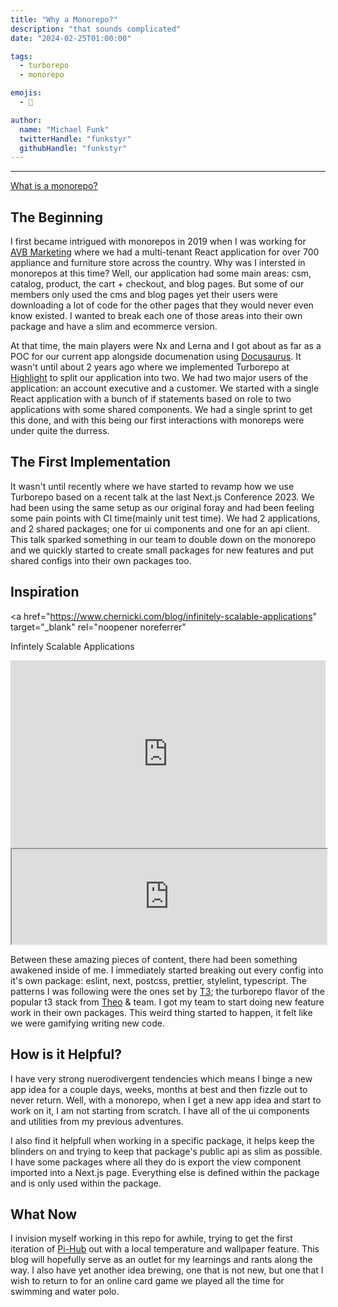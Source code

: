 ```yaml
---
title: "Why a Monorepo?"
description: "that sounds complicated"
date: "2024-02-25T01:00:00"

tags:
  - turborepo
  - monorepo

emojis:
  - 🏢

author:
  name: "Michael Funk"
  twitterHandle: "funkstyr"
  githubHandle: "funkstyr"
---
```


<hr />

<a href="https://monorepo.tools/" target="_blank" rel="noopener noreferrer">
  What is a monorepo?
</a>

## The Beginning

I first became intrigued with monorepos in 2019 when I was working for <a href="https://www.avbmarketing.com/" target="\_blank" rel="noopener noreferrer">AVB Marketing</a>
where we had a multi-tenant React application for over 700 appliance and furniture
store across the country. Why was I intersted in monorepos at this time? Well, our
application had some main areas: csm, catalog, product, the cart + checkout, and
blog pages. But some of our members only used the cms and blog pages yet their users
were downloading a lot of code for the other pages that they would never even know
existed. I wanted to break each one of those areas into their own package and have
a slim and ecommerce version.

At that time, the main players were Nx and Lerna and I got about as far as a POC for our current app alongside
documenation using <a href="https://docusaurus.io/" target="_blank" rel="noopener noreferrer">Docusaurus</a>.
It wasn't until about 2 years ago where we implemented Turborepo at <a href="https://www.letshighlight.com/" target="_blank" rel="noopener noreferrer">Highlight</a>
to split our application into two. We had two major users of the application: an account executive and a customer.
We started with a single React application with a bunch of if statements based on role to two applications with
some shared components. We had a single sprint to get this done, and with this being our first interactions with
monoreps were under quite the durress.

## The First Implementation

It wasn't until recently where we have started to revamp how we use Turborepo based on a recent talk at the last
Next.js Conference 2023. We had been using the same setup as our original foray and had been feeling some pain points
with CI time(mainly unit test time). We had 2 applications, and 2 shared packages; one for ui components and one for an
api client. This talk sparked something in our team to double down on the monorepo and we quickly started to create
small packages for new features and put shared configs into their own packages too.

## Inspiration

<a
  href="https://www.chernicki.com/blog/infinitely-scalable-applications"
  target="_blank"
  rel="noopener noreferrer"
>
  Infintely Scalable Applications
</a>

<iframe
  width="100%"
  height="300"
  src="https://www.youtube.com/embed/Bq3kOftoRqE?si=G2toHUXRVG6UiDpb"
  title="YouTube video player"
  frameborder="0"
  allow="accelerometer; autoplay; clipboard-write; encrypted-media; gyroscope; picture-in-picture; web-share"
  loading="lazy"
></iframe>

<br />

<iframe
  src="https://open.spotify.com/embed/episode/4QPEQESaCvlkPemT2C0X0T?utm_source=generator&theme=0"
  width="100%"
  height="152"
  allow="autoplay; clipboard-write; encrypted-media; fullscreen; picture-in-picture"
  loading="lazy"
  title="spotify player"
></iframe>

<br />

Between these amazing pieces of content, there had been something awakened inside of me. I immediately started breaking
out every config into it's own package: eslint, next, postcss, prettier, stylelint, typescript. The patterns
I was following were the ones set by <a href="https://github.com/t3-oss/create-t3-turbo" target="_blank" rel="noopener noreferrer">T3</a>;
the turborepo flavor of the popular t3 stack from <a href="https://twitter.com/t3dotgg" target="_blank" rel="noopener noreferrer">Theo</a> & team.
I got my team to start doing new feature work in their own packages. This weird thing started to happen, it felt
like we were gamifying writing new code.

## How is it Helpful?

I have very strong nuerodivergent tendencies which means I binge a new app idea for a couple days, weeks, months
at best and then fizzle out to never return. Well, with a monorepo, when I get a new app idea and start to work
on it, I am not starting from scratch. I have all of the ui components and utilities from my previous adventures.

I also find it helpfull when working in a specific package, it helps keep the blinders on and trying to keep that
package's public api as slim as possible. I have some packages where all they do is export the view component
imported into a Next.js page. Everything else is defined within the package and is only used within the package.

## What Now

I invision myself working in this repo for awhile, trying to get the first iteration of <a href="https://hub.omnibytes.io" target="_blank" rel="noopener noreferrer">Pi-Hub</a>
out with a local temperature and wallpaper feature. This blog will hopefully serve as an outlet
for my learnings and rants along the way. I also have yet another idea brewing, one that is not new, but one
that I wish to return to for an online card game we played all the time for swimming and water polo.
